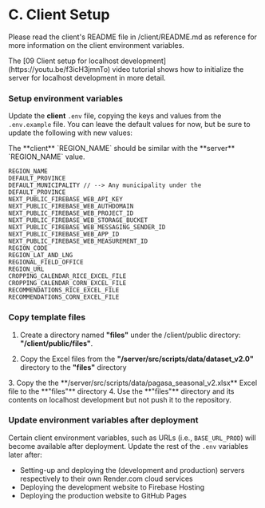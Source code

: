 
# C. Client Setup

Please read the client's README file in /client/README.md as reference for more information on the client environment variables.

<Callout emoji="ℹ️">
The [09 Client setup for localhost development](https://youtu.be/f3icH3jmnTo) video tutorial shows how to initialize the server for localhost development in more detail.
</Callout>

<Steps>

### Setup environment variables

Update the **client** `.env` file, copying the keys and values from the `.env.example` file. You can leave the default values for now, but be sure to update the following with new values:

<Callout type="info" emoji="ℹ️">
The **client** `REGION_NAME` should be similar with the **server** `REGION_NAME` value.
</Callout>

```env copy
REGION_NAME
DEFAULT_PROVINCE
DEFAULT_MUNICIPALITY // --> Any municipality under the DEFAULT_PROVINCE
NEXT_PUBLIC_FIREBASE_WEB_API_KEY
NEXT_PUBLIC_FIREBASE_WEB_AUTHDOMAIN
NEXT_PUBLIC_FIREBASE_WEB_PROJECT_ID
NEXT_PUBLIC_FIREBASE_WEB_STORAGE_BUCKET
NEXT_PUBLIC_FIREBASE_WEB_MESSAGING_SENDER_ID
NEXT_PUBLIC_FIREBASE_WEB_APP_ID
NEXT_PUBLIC_FIREBASE_WEB_MEASUREMENT_ID
REGION_CODE
REGION_LAT_AND_LNG
REGIONAL_FIELD_OFFICE
REGION_URL
CROPPING_CALENDAR_RICE_EXCEL_FILE
CROPPING_CALENDAR_CORN_EXCEL_FILE
RECOMMENDATIONS_RICE_EXCEL_FILE
RECOMMENDATIONS_CORN_EXCEL_FILE
```

### Copy template files

1. Create a directory named **"files"** under the /client/public directory: **"/client/public/files"**.
  <FileTree>
    <FileTree.Folder name="client" defaultOpen>
      <FileTree.Folder name="public" defaultOpen>
        <FileTree.Folder name="files" />
      </FileTree.Folder>
    </FileTree.Folder>
  </FileTree>

2. Copy the Excel files from the **"/server/src/scripts/data/dataset_v2.0"** directory to the **"files"** directory
  <FileTree>
    <FileTree.Folder name="server" defaultOpen>
      <FileTree.Folder name="src" defaultOpen>
        <FileTree.Folder name="scripts" defaultOpen>
          <FileTree.Folder name="data" defaultOpen>
            <FileTree.Folder name="dataset_v2.0" defaultOpen>
              <FileTree.File name="corn_cropping_calendar.xlsx" />
              <FileTree.File name="corn_recommendations_v3.xlsx" />
              <FileTree.File name="rice_cropping_calendar.xlsx" />
              <FileTree.File name="rice_recommendations_v4.xlsx" />
            </FileTree.Folder>
            <FileTree.File name="pagasa_seasonal_v2.xlsx" />
          </FileTree.Folder>
        </FileTree.Folder>
      </FileTree.Folder>
    </FileTree.Folder>
  </FileTree>
3. Copy the the **/server/src/scripts/data/pagasa_seasonal_v2.xlsx** Excel file to the **"files"** directory
4. Use the **"files"** directory and its contents on localhost development but not push it to the repository.

### Update environment variables after deployment

Certain client environment variables, such as URLs (i.e., `BASE_URL_PROD`) will become available after deployment. Update the rest of the `.env` variables later after:

- Setting-up and deploying the (development and production) servers respectively to their own Render.com cloud services
- Deploying the development website to Firebase Hosting
- Deploying the production website to GitHub Pages

</Steps>
